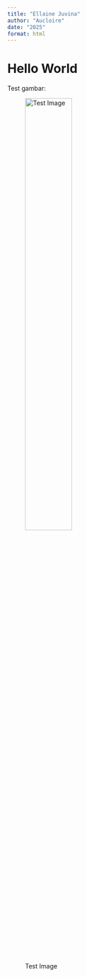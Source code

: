 ```yaml
---
title: "Ellaine Juvina"
author: "Aucloire"
date: "2025"
format: html
---
```


# Hello World

Test gambar:

![Test Image](images/ellaine_headshot.png){width=50%}
